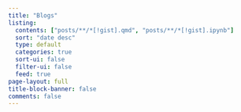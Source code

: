 ```yaml
---
title: "Blogs"
listing:
  contents: ["posts/**/*[!gist].qmd", "posts/**/*[!gist].ipynb"]
  sort: "date desc"
  type: default
  categories: true
  sort-ui: false
  filter-ui: false
  feed: true
page-layout: full
title-block-banner: false
comments: false
---
```


<style>
.toc-actions {
    display: none;
}
</style>



